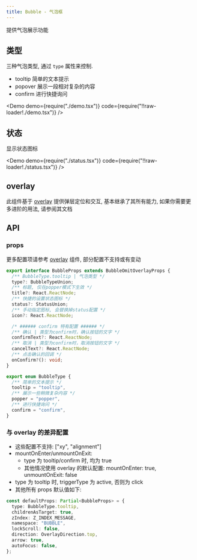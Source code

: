 ```yaml
---
title: Bubble - 气泡框
---
```


提供气泡展示功能

## 类型

三种气泡类型, 通过 `type` 属性来控制.

- tooltip 简单的文本提示
- popover 展示一段相对复杂的内容
- confirm 进行快捷询问

<Demo demo={require("./demo.tsx")} code={require("!!raw-loader!./demo.tsx")} />

## 状态

显示状态图标

<Demo
  demo={require("./status.tsx")}
  code={require("!!raw-loader!./status.tsx")}
/>

## overlay

此组件基于 [overlay](/docs/components/feedback/overlay) 提供弹层定位和交互, 基本继承了其所有能力, 如果你需要更多进阶的用法, 请参阅其文档

## API

### props

更多配置项请参考 [overlay](/docs/components/feedback/overlay) 组件, 部分配置不支持或有变动

```ts
export interface BubbleProps extends BubbleOmitOverlayProps {
  /** BubbleType.tooltip | 气泡类型 */
  type?: BubbleTypeUnion;
  /** 标题, 仅在popper模式下生效 */
  title?: React.ReactNode;
  /** 快捷的设置状态图标 */
  status?: StatusUnion;
  /** 手动指定图标, 会替换掉status配置 */
  icon?: React.ReactNode;

  /* ###### confirm 特有配置 ###### */
  /** 确认 | 类型为confirm时，确认按钮的文字 */
  confirmText?: React.ReactNode;
  /** 取消 | 类型为confirm时，取消按钮的文字 */
  cancelText?: React.ReactNode;
  /** 点击确认的回调 */
  onConfirm?(): void;
}

export enum BubbleType {
  /** 简单的文本提示 */
  tooltip = "tooltip",
  /** 展示一些稍微复杂内容 */
  popper = "popper",
  /** 进行快捷询问 */
  confirm = "confirm",
}
```

### 与 overlay 的差异配置

- 这些配置不支持: ["xy", "alignment"]
- mountOnEnter/unmountOnExit:
  - type 为 tooltip/confirm 时, 均为 true
  - 其他情况使用 overlay 的默认配置: mountOnEnter: true, unmountOnExit: false
- type 为 tooltip 时, triggerType 为 active, 否则为 click
- 其他所有 props 默认值如下:

```ts
const defaultProps: Partial<BubbleProps> = {
  type: BubbleType.tooltip,
  childrenAsTarget: true,
  zIndex: Z_INDEX_MESSAGE,
  namespace: "BUBBLE",
  lockScroll: false,
  direction: OverlayDirection.top,
  arrow: true,
  autoFocus: false,
};
```
